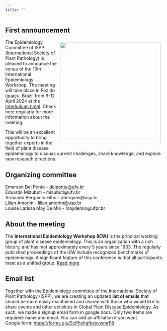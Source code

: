 ```yaml
---
title: ""
---
```




## First announcement


![](figs/logo_iew13.png){#fig-hotel style="float: right; margin:10px; width:320px"} The Epidemiology Committee of ISPP (International Society of Plant Pathology) is pleased to announce the venue of the 13th International Epidemiology Workshop. The meeting will take place in Foz do Iguaçu, Brazil from 9-12 April 2024 at the [Interludium hotel](https://interludiumhotel.com/). Check here regularly for more information about the meeting.

This will be an excellent opportunity to bring together experts in the field of plant disease epidemiology to discuss current challenges, share knowledge, and explore new research directions.

## Organizing committee

 Emerson Del Ponte - [delponte\@ufv.br](mailto:delponte@ufv.br)\
 Eduardo Mizubuti - mizubuti\@ufv.br\
 Armando Bergamin Filho - abergami\@usp.br\
 Lilian Amorim - lilian.amorim\@usp.br\
 Louise Larissa May De Mio - maydemio\@ufpr.br\

## About the meeting

The **International Epidemiology Workshop (IEW)** is the principal working group of plant disease epidemiology. This is an organization with a rich history, and has met approximately every 5 years since 1963. The regularly published proceedings of the IEW include recognized benchmarks of epidemiology. A significant feature of this conference is that all participants meet as a unified group. [Read more](about.html)

## Email list

Together with the Epidemiology committee of the International Society of Plant Pathology (ISPP), we are creating an updated **list of emails** that should be more easily maintained and shared with those who would like to share events and other activities in Global Plant Disease Epidemiology. As such, we made a signup email form in google docs. Only two items are required: name and email. You can add an affiliation if you want.\
Google form: [https://forms.gle/](https://forms.gle/ScPhyhgfkxsywmrF8ttps://forms.gle/ScPhyhgfkxsywmrF8)[ScPhyhgfkxsywmrF8](https://forms.gle/ScPhyhgfkxsywmrF8)
